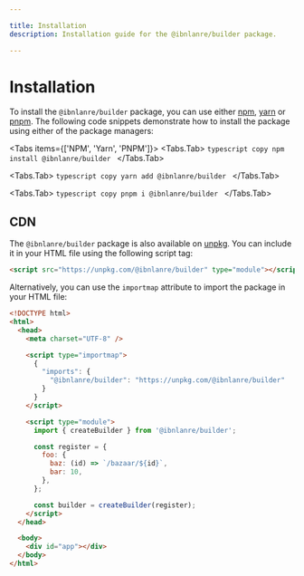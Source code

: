 ```yaml
---

title: Installation
description: Installation guide for the @ibnlanre/builder package.

---
```


# Installation

To install the `@ibnlanre/builder` package, you can use either [npm][NPM], [yarn][Yarn] or [pnpm][PNPM]. The following code snippets demonstrate how to install the package using either of the package managers:

<Tabs items={['NPM', 'Yarn', 'PNPM']}>
  <Tabs.Tab>
    ```typescript copy
    npm install @ibnlanre/builder
    ```
  </Tabs.Tab>

  <Tabs.Tab>
    ```typescript copy
    yarn add @ibnlanre/builder
    ```
  </Tabs.Tab>

  <Tabs.Tab>
    ```typescript copy
    pnpm i @ibnlanre/builder
    ```
  </Tabs.Tab>
</Tabs>

## CDN

The `@ibnlanre/builder` package is also available on [unpkg](https://unpkg.com/browse/@ibnlanre/builder). You can include it in your HTML file using the following script tag:

```html
<script src="https://unpkg.com/@ibnlanre/builder" type="module"></script>
```

Alternatively, you can use the `importmap` attribute to import the package in your HTML file:

```html
<!DOCTYPE html>
<html>
  <head>
    <meta charset="UTF-8" />

    <script type="importmap">
      {
        "imports": {
          "@ibnlanre/builder": "https://unpkg.com/@ibnlanre/builder"
        }
      }
    </script>

    <script type="module">
      import { createBuilder } from '@ibnlanre/builder';

      const register = {
        foo: {
          baz: (id) => `/bazaar/${id}`,
          bar: 10,
        },
      };

      const builder = createBuilder(register);
    </script>
  </head>

  <body>
    <div id="app"></div>
  </body>
</html>
```

[NPM]: https://www.npmjs.com/package/@ibnlanre/builder
[Yarn]: https://yarnpkg.com/package?name=%40ibnlanre%2Fbuilder
[PNPM]: https://www.pnpm.io
